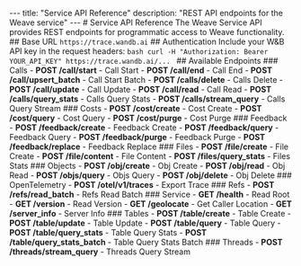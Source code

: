 --- title: "Service API Reference" description: "REST API endpoints for the Weave service" --- # Service API Reference The Weave Service API provides REST endpoints for programmatic access to Weave functionality. ## Base URL ``` https://trace.wandb.ai ``` ## Authentication Include your W&B API key in the request headers: ```bash curl -H "Authorization: Bearer YOUR_API_KEY" https://trace.wandb.ai/... ``` ## Available Endpoints ### Calls - **POST /call/start** - Call Start - **POST /call/end** - Call End - **POST /call/upsert_batch** - Call Start Batch - **POST /calls/delete** - Calls Delete - **POST /call/update** - Call Update - **POST /call/read** - Call Read - **POST /calls/query_stats** - Calls Query Stats - **POST /calls/stream_query** - Calls Query Stream ### Costs - **POST /cost/create** - Cost Create - **POST /cost/query** - Cost Query - **POST /cost/purge** - Cost Purge ### Feedback - **POST /feedback/create** - Feedback Create - **POST /feedback/query** - Feedback Query - **POST /feedback/purge** - Feedback Purge - **POST /feedback/replace** - Feedback Replace ### Files - **POST /file/create** - File Create - **POST /file/content** - File Content - **POST /files/query_stats** - Files Stats ### Objects - **POST /obj/create** - Obj Create - **POST /obj/read** - Obj Read - **POST /objs/query** - Objs Query - **POST /obj/delete** - Obj Delete ### OpenTelemetry - **POST /otel/v1/traces** - Export Trace ### Refs - **POST /refs/read_batch** - Refs Read Batch ### Service - **GET /health** - Read Root - **GET /version** - Read Version - **GET /geolocate** - Get Caller Location - **GET /server_info** - Server Info ### Tables - **POST /table/create** - Table Create - **POST /table/update** - Table Update - **POST /table/query** - Table Query - **POST /table/query_stats** - Table Query Stats - **POST /table/query_stats_batch** - Table Query Stats Batch ### Threads - **POST /threads/stream_query** - Threads Query Stream